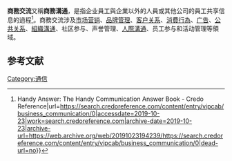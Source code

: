 '''商務交流'''又稱'''商務溝通'''，是指企业員工與企業以外的人員或其他公司的員工共享信息的過程<ref name=":1">{{Cite web|title=BUSINESS COMMUNICATION {{!}} Handy Answer: The Handy Communication Answer Book - Credo Reference|url=https://search.credoreference.com/content/entry/vipcab/business_communication/0|accessdate=2019-10-23|work=search.credoreference.com|archive-date=2019-10-23|archive-url=https://web.archive.org/web/20191023194239/https://search.credoreference.com/content/entry/vipcab/business_communication/0|dead-url=no}}</ref>。商務交流涉及[[市场营销|市场营销]]、[[品牌管理|品牌管理]]、[[客户关系|客户关系]]、[[消費行為|消費行為]]、[[广告|广告]]、[[公共关系|公共关系]]、[[組織溝通|組織溝通]]、社区参与、声誉管理、[[人際溝通|人際溝通]]、员工参与和活动管理等領域。

==参考文献==
{{reflist}}

[[Category:通信|Category:通信]]